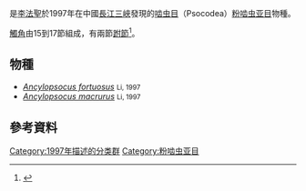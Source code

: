 {{italic title}}
{{Automatic taxobox
| taxon = Ancylopsocus
| infraordo = [[蛾嚙蟲下目|蛾嚙蟲下目]] Amphientometae<ref name=taibif>{{cite web |url=http://www.taibif.tw/zh/catalogue_of_life/page/386f-39c9-23c0-a033-81e9-5621-bfa9-999e |title=臺灣生物多樣性資訊入口網：嚙蟲目 |accessdate=2014-08-30 |language=zh-hant |archive-url=https://web.archive.org/web/20150120063120/http://www.taibif.tw/zh/catalogue_of_life/page/386f-39c9-23c0-a033-81e9-5621-bfa9-999e |archive-date=2015-01-20 |dead-url=yes }}</ref>
| authority = [[李法聖|Li]], 1997<ref>{{cite web |url=http://psocodea.speciesfile.org/Common/basic/Taxa.aspx?TaxonNameID=1198513 |title=Ancylopsocus Li, 1997 |accessdate=2015-01-28 |language=en |archive-date=2016-03-04 |archive-url=https://web.archive.org/web/20160304111459/http://psocodea.speciesfile.org/Common/basic/Taxa.aspx?TaxonNameID=1198513 |dead-url=no }}</ref><ref name="Lienhard" /><ref>{{cite book |last1=Li |first1=Fasheng |authorlink1=李法聖 |chapter=13. Psocoptera |year=1997 |editor=Yang, X. [Ed.] |title=Insects of the Three Gorge Reservoir area of Yangtze river. Part 1. |pages=385-530 |trans_title=長江三峽庫區昆蟲 |url=http://www.chinascientificbooks.com/insects-of-the-three-gorge-reservoir-area-of-yangtze-river-2-volumes-p-1431/ |access-date=2016-01-04 |archive-date=2019-02-15 |archive-url=https://web.archive.org/web/20190215124154/https://www.chinascientificbooks.com/insects-of-the-three-gorge-reservoir-area-of-yangtze-river-2-volumes-p-1431/ |dead-url=no }}</ref>
| subdivision_ranks = [[種_(生物)|種]]
| subdivision = [[#物種|見內文]]
}}

{{lang|la|'''''Ancylopsocus'''''}}是[[李法聖|李法聖]]於1997年在中國[[長江三峽|長江三峽]]發現的[[啮虫总目|啮虫目]]（Psocodea）[[粉啮虫亚目|粉啮虫亚目]]物種。

[[觸角#節足動物|觸角]]由15到17節組成，有兩節[[跗節|跗節]]<ref name="Lienhard">{{cite journal |first1=C. |last1=Lienhard |first2=Courtenay. N. |last2=Smithers |year=2002 |title=Psocoptera (Insecta): World Catalogue and Bibliography |journal=[[Instrumenta_Biodiversitatis|Instrumenta Biodiversitatis]] |volume=5 |publisher=[[日內瓦自然歷史博物館|Muséum d'histoire naturelle]], [[日內瓦|Geneva]]}}</ref>。

==物種==
* ''[[Ancylopsocus_fortuosus|Ancylopsocus fortuosus]]'' <small>Li, 1997</small>
* ''[[Ancylopsocus_macrurus|Ancylopsocus macrurus]]'' <small>Li, 1997</small>

==參考資料==
{{reflist}}

{{Taxonbar}}
[[Category:1997年描述的分类群|Category:1997年描述的分类群]]
[[Category:粉啮虫亚目|Category:粉啮虫亚目]]